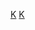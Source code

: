 {{Navbox 
|name = 堪萨斯影评人协会奖
|title=[[堪萨斯影评人协会|堪萨斯影评人协会奖]]
|listclass = hlist
|state = {{{state|autocollapse}}}
|group1=现今常设奖项
|list1=
* [[堪萨斯影评人协会奖最佳男主角|最佳男主角]]
* [[堪萨斯影评人协会奖最佳女主角|最佳女主角]]
* [[堪萨斯影评人协会奖最佳动画片|最佳动画片]]
* [[堪萨斯影评人协会奖最佳科幻、奇幻或恐怖片|最佳科幻、奇幻或恐怖片]]
* [[堪萨斯影评人协会奖最佳导演|最佳导演]]
* [[堪萨斯影评人协会奖最佳纪录片|最佳纪录片]]
* [[堪萨斯影评人协会奖最佳影片|最佳影片]]
* [[堪萨斯影评人协会奖最佳外语片|最佳外语片]]
* [[堪萨斯影评人协会奖最佳原创剧本|最佳原创剧本]]
* [[堪萨斯影评人协会奖最佳改编剧本|最佳改编剧本]]
* [[堪萨斯影评人协会奖最佳男配角|最佳男配角]]
* [[堪萨斯影评人协会奖最佳女配角|最佳女配角]]

|group2= 历届奖项
|list2=
{{Navbox subgroup
  | group1 =1960年代
  | list1  =
* [[1966年堪萨斯影评人协会奖|1966]]
* [[1967年堪萨斯影评人协会奖|1967]]
* [[1968年堪萨斯影评人协会奖|1968]]
* [[1969年堪萨斯影评人协会奖|1969]]
  | group2 =1970年代
  | list2  =
* [[1970年堪萨斯影评人协会奖|1970]]
* [[1971年堪萨斯影评人协会奖|1971]]
* [[1972年堪萨斯影评人协会奖|1972]]
* [[1973年堪萨斯影评人协会奖|1973]]
* [[1974年堪萨斯影评人协会奖|1974]]
* [[1975年堪萨斯影评人协会奖|1975]]
* [[1976年堪萨斯影评人协会奖|1976]]
* [[1977年堪萨斯影评人协会奖|1977]]
* [[1978年堪萨斯影评人协会奖|1978]]
* [[1979年堪萨斯影评人协会奖|1979]]
  | group3 =1980年代
  | list3  =
* [[1980年堪萨斯影评人协会奖|1980]]
* [[1981年堪萨斯影评人协会奖|1981]]
* [[1982年堪萨斯影评人协会奖|1982]]
* [[1983年堪萨斯影评人协会奖|1983]]
* [[1984年堪萨斯影评人协会奖|1984]]
* [[1985年堪萨斯影评人协会奖|1985]]
* [[1986年堪萨斯影评人协会奖|1986]]
* [[1987年堪萨斯影评人协会奖|1987]]
* [[1988年堪萨斯影评人协会奖|1988]]
* [[1989年堪萨斯影评人协会奖|1989]]
  | group4 =1990年代
  | list4  =
* [[1990年堪萨斯影评人协会奖|1990]]
* [[1991年堪萨斯影评人协会奖|1991]]
* [[1992年堪萨斯影评人协会奖|1992]]
* [[1993年堪萨斯影评人协会奖|1993]]
* [[1994年堪萨斯影评人协会奖|1994]]
* [[1995年堪萨斯影评人协会奖|1995]]
* [[1996年堪萨斯影评人协会奖|1996]]
* [[1997年堪萨斯影评人协会奖|1997]]
* [[1998年堪萨斯影评人协会奖|1998]]
* [[1999年堪萨斯影评人协会奖|1999]]
  | group5 =2000年代
  | list5  =
* [[2000年堪萨斯影评人协会奖|2000]]
* [[2001年堪萨斯影评人协会奖|2001]]
* [[2002年堪萨斯影评人协会奖|2002]]
* [[2003年堪萨斯影评人协会奖|2003]]
* [[2004年堪萨斯影评人协会奖|2004]]
* [[2005年堪萨斯影评人协会奖|2005]]
* [[2006年堪萨斯影评人协会奖|2006]]
* [[2007年堪萨斯影评人协会奖|2007]]
* [[2008年堪萨斯影评人协会奖|2008]]
* [[2009年堪萨斯影评人协会奖|2009]]
  | group6 =2010年代
  | list6  =
* [[2010年堪萨斯影评人协会奖|2010]]
* [[2011年堪萨斯影评人协会奖|2011]]
* [[2012年堪萨斯影评人协会奖|2012]]
* [[2013年堪萨斯影评人协会奖|2013]]
* [[2014年堪萨斯影评人协会奖|2014]]
* [[2015年堪萨斯影评人协会奖|2015]]
* [[2016年堪萨斯影评人协会奖|2016]]
* [[2017年堪萨斯影评人协会奖|2017]]
* [[2018年堪萨斯影评人协会奖|2018]]
* [[2019年堪萨斯影评人协会奖|2019]]
  | group7 =2020年代
  | list7  =
* [[2020年堪萨斯影评人协会奖|2020]]
* [[2021年堪萨斯影评人协会奖|2021]]
}}
}}
[[Category:堪萨斯影评人协会奖|K]]
<noinclude>
{{collapsible option}}
[[Category:电影奖项模板|K]]
</noinclude>